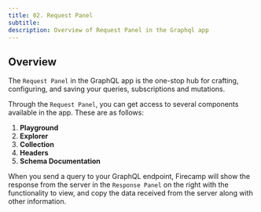 ```yaml
---
title: 02. Request Panel
subtitle:
description: Overview of Request Panel in the Graphql app
---
```


## Overview

The `Request Panel` in the GraphQL app is the one-stop hub for crafting, configuring, and saving your queries, subscriptions and mutations.

Through the `Request Panel`, you can get access to several components available in the app. These are as follows:

1.  **Playground**
2.  **Explorer**
3.  **Collection**
4.  **Headers**
5.  **Schema Documentation**

When you send a query to your GraphQL endpoint, Firecamp will show the response from the server in the `Response Panel` on the right with the functionality to view, and copy the data received from the server along with other information.
